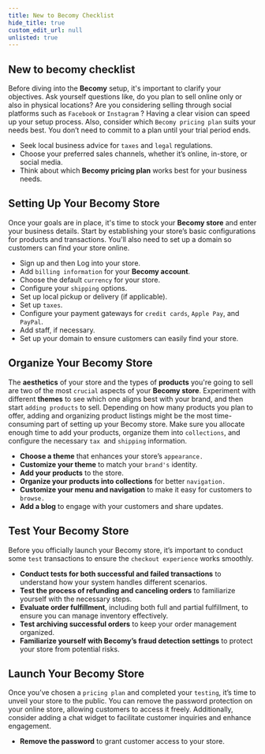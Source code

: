 ```yaml
---
title: New to Becomy Checklist
hide_title: true
custom_edit_url: null
unlisted: true
---
```


## New to becomy checklist

Before diving into the **Becomy** setup, it's important to clarify your objectives. Ask yourself questions like, do you plan to sell online only or also in physical locations? Are you considering selling through social platforms such as `Facebook` or `Instagram` ? Having a clear vision can speed up your setup process. Also, consider which `Becomy pricing plan` suits your needs best. You don’t need to commit to a plan until your trial period ends.

- Seek local business advice for `taxes` and `legal` regulations.
- Choose your preferred sales channels, whether it’s online, in-store, or social media.
- Think about which **Becomy pricing plan** works best for your business needs.

## Setting Up Your Becomy Store

Once your goals are in place, it's time to stock your **Becomy store** and enter your business details. Start by establishing your store’s basic configurations for products and transactions. You'll also need to set up a domain so customers can find your store online.

- Sign up and then Log into your store.
- Add `billing information` for your **Becomy account**.
- Choose the default `currency` for your store.
- Configure your `shipping` options.
- Set up local pickup or delivery (if applicable).
- Set up `taxes`.
- Configure your payment gateways for `credit cards`, `Apple Pay`, and `PayPal`.
- Add staff, if necessary.
- Set up your domain to ensure customers can easily find your store.

## Organize Your Becomy Store

The **aesthetics** of your store and the types of **products** you're going to sell are two of the most `crucial` aspects of your **Becomy store**. Experiment with different **themes** to see which one aligns best with your brand, and then start `adding products` to sell. Depending on how many products you plan to offer, adding and organizing product listings might be the most time-consuming part of setting up your Becomy store. Make sure you allocate enough time to add your products, organize them into `collections`, and configure the necessary `tax `and `shipping` information.

- **Choose a theme** that enhances your store’s `appearance.`
- **Customize your theme** to match your `brand's` identity.
- **Add your products** to the store.
- **Organize your products into collections** for better `navigation.`
- **Customize your menu and navigation** to make it easy for customers to `browse.`
- **Add a blog** to engage with your customers and share updates.

## Test Your Becomy Store

Before you officially launch your Becomy store, it’s important to conduct some `test` transactions to ensure the `checkout experience` works smoothly.

- **Conduct tests for both successful and failed transactions** to understand how your system handles different scenarios.
- **Test the process of refunding and canceling orders** to familiarize yourself with the necessary steps.
- **Evaluate order fulfillment**, including both full and partial fulfillment, to ensure you can manage inventory effectively.
- **Test archiving successful orders** to keep your order management organized.
- **Familiarize yourself with Becomy’s fraud detection settings** to protect your store from potential risks.

## Launch Your Becomy Store

Once you’ve chosen a `pricing plan` and completed your `testing`, it’s time to unveil your store to the public. You can remove the password protection on your online store, allowing customers to access it freely. Additionally, consider adding a chat widget to facilitate customer inquiries and enhance engagement.

- **Remove the password** to grant customer access to your store.
